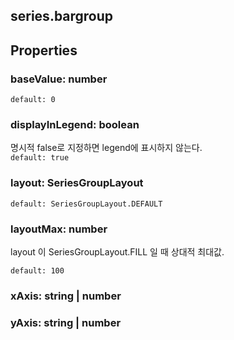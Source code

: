 ## series.bargroup

## Properties

### baseValue: number
`default: 0` 
### displayInLegend: boolean
명시적 false로 지정하면 legend에 표시하지 않는다.  
`default: true` 
### layout: SeriesGroupLayout
`default: SeriesGroupLayout.DEFAULT` 
### layoutMax: number
layout 이  SeriesGroupLayout.FILL 일 때 상대적 최대값.

  
`default: 100` 
### xAxis: string | number

### yAxis: string | number
